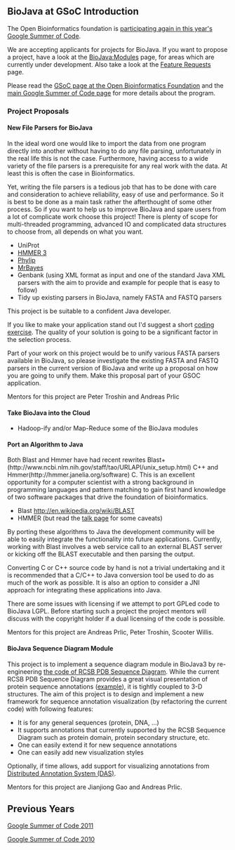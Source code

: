 == BioJava at GSoC Introduction ==

The Open Bioinformatics foundation is [http://www.open-bio.org/wiki/Google_Summer_of_Code participating again in this year's Google Summer of Code].

We are accepting applicants for projects for BioJava. If you want to propose a project, have a look at the [[BioJava:Modules]] page, for areas which are currently under development. Also take a look at the [[BioJava3_Feature_Requests|Feature Requests]] page.

Please read the [http://www.open-bio.org/wiki/Google_Summer_of_Code GSoC page at the Open Bioinformatics Foundation] and the [http://code.google.com/soc main Google Summer of Code page] for more details about the program.

=== Project Proposals ===

==== New File Parsers for BioJava ====

In the ideal word one would like to import the data from one program directly into another without having to do any file parsing, unfortunately in the real life this is not the case. Furthermore, having access to a wide variety of the file parsers is a prerequisite for any real work with the data. At least this is often the case in Bioinformatics. 

Yet, writing the file parsers is a tedious job that has to be done with care and consideration to achieve reliability, easy of use and performance. So it is best to be done as a main task rather the afterthought of some other process. So if you want to help us to improve BioJava and spare users from a lot of complicate work choose this project!
There is plenty of scope for multi-threaded programming, advanced IO and complicated data structures to choose from, all depends on what you want. 

* UniProt
* [http://hmmer.janelia.org HMMER 3]
* [http://evolution.genetics.washington.edu/phylip.html Phylip]  
* [http://mrbayes.sourceforge.net MrBayes]
* Genbank (using XML format as input and one of the standard Java XML parsers with the aim to provide and example for people that is easy to follow)
* Tidy up existing parsers in BioJava, namely FASTA and FASTQ parsers

This project is be suitable to a confident Java developer.

If you like to make your application stand out I'd suggest a short [[coding exercise]].
The quality of your solution is going to be a significant factor in the selection process. 

Part of your work on this project would be to unify various FASTA parsers available in BioJava, so please investigate the existing FASTA and FASTQ parsers in the current version of BioJava and write up a proposal on how you are going to unify them. Make this proposal part of your GSOC application.   
 
Mentors for this project are Peter Troshin and Andreas Prlic

==== Take BioJava into the Cloud ====

* Hadoop-ify and/or Map-Reduce some of the BioJava modules

==== Port an Algorithm to Java ====

Both Blast and Hmmer have had recent rewrites Blast+(http://www.ncbi.nlm.nih.gov/staff/tao/URLAPI/unix_setup.html) C++ and Hmmer(http://hmmer.janelia.org/software) C. 
This is an excellent opportunity for a computer scientist with a strong background in programming languages and pattern matching to gain first hand knowledge of two software packages that drive the foundation of bioinformatics.  

* Blast http://en.wikipedia.org/wiki/BLAST
* HMMER (but read the [[Talk:Google_Summer_of_Code_2012#HMMER|talk page]] for some caveats)

By porting these algorithms to Java the development community will be able to easily integrate the functionality into future applications. Currently, working with Blast involves a web service call to an external BLAST server or kicking off the BLAST executable and then parsing the output. 

Converting C or C++ source code by hand is not a trivial undertaking and it is recommended that a C/C++ to Java conversion tool be used to do as much of the work as possible. It is also an option to consider a JNI approach for integrating these applications into Java.

There are some issues with licensing if we attempt to port GPLed code to BioJava LGPL. Before starting such a project the project mentors will discuss with the copyright holder if a dual licensing of the code is possible.

Mentors for this project are Andreas Prlic, Peter Troshin, Scooter Willis.

==== BioJava Sequence Diagram Module ====

This project is to implement a sequence diagram module in BioJava3 by re-engineering [http://code.open-bio.org/RCSB_SequenceViewer/?root=biojava the code of RCSB PDB Sequence Diagram]. While the current RCSB PDB Sequence Diagram provides a great visual presentation of protein sequence annotations ([http://www.pdb.org/pdb/explore/remediatedSequence.do?structureId=2YER example]), it is tightly coupled to 3-D structures. The aim of this project is to design and implement a new framework for sequence annotation visualization (by refactoring the current code) with following features:

* It is for any general sequences (protein, DNA, ...)
* It supports annotations that currently supported by the RCSB Sequence Diagram such as protein domain, protein secondary structure, etc.
* One can easily extend it for new sequence annotations
* One can easily add new visualization styles

Optionally, if time allows, add support for visualizing annotations from [http://www.biodas.org/wiki/Main_Page Distributed Annotation System (DAS)].

Mentors for this project are Jianjiong Gao and Andreas Prlic.

== Previous Years ==

[[Google Summer of Code 2011]]

[[Google Summer of Code 2010]]